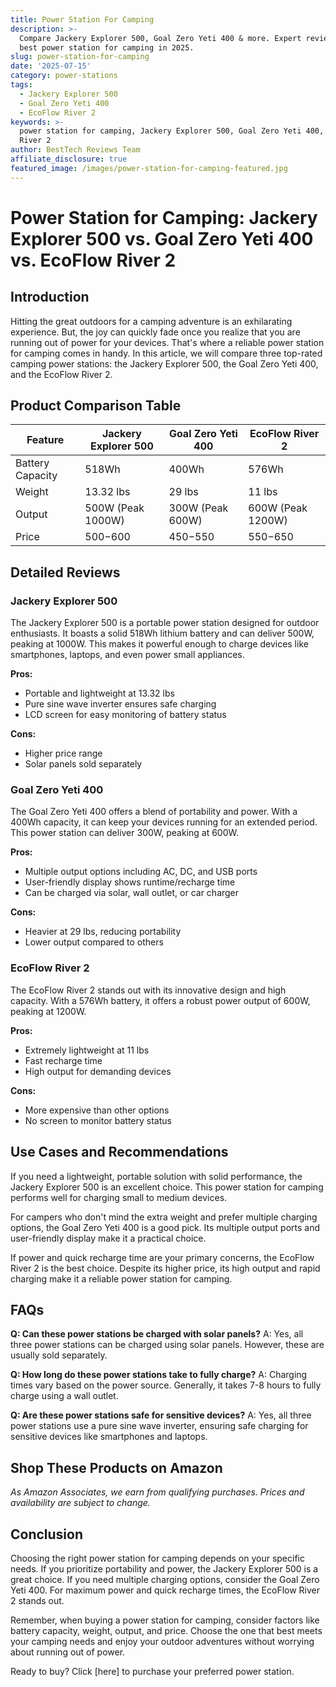 ```yaml
---
title: Power Station For Camping
description: >-
  Compare Jackery Explorer 500, Goal Zero Yeti 400 & more. Expert reviews of the
  best power station for camping in 2025.
slug: power-station-for-camping
date: '2025-07-15'
category: power-stations
tags:
  - Jackery Explorer 500
  - Goal Zero Yeti 400
  - EcoFlow River 2
keywords: >-
  power station for camping, Jackery Explorer 500, Goal Zero Yeti 400, EcoFlow
  River 2
author: BestTech Reviews Team
affiliate_disclosure: true
featured_image: /images/power-station-for-camping-featured.jpg
---
```


# Power Station for Camping: <ProductLink productName="Jackery Explorer 500" asin="B07SM5HBK1">Jackery Explorer 500</ProductLink> vs. Goal Zero Yeti 400 vs. EcoFlow River 2

## Introduction

Hitting the great outdoors for a camping adventure is an exhilarating experience. But, the joy can quickly fade once you realize that you are running out of power for your devices. That's where a reliable power station for camping comes in handy. In this article, we will compare three top-rated camping power stations: the <ProductLink productName="Jackery Explorer 500" asin="B07SM5HBK1">Jackery Explorer 500</ProductLink>, the Goal Zero Yeti 400, and the EcoFlow River 2.

## Product Comparison Table

| Feature | <ProductLink productName="Jackery Explorer 500" asin="B07SM5HBK1">Jackery Explorer 500</ProductLink> | Goal Zero Yeti 400 | EcoFlow River 2 |
|---------|----------------------|--------------------|-----------------|
| Battery Capacity | 518Wh | 400Wh | 576Wh |
| Weight | 13.32 lbs | 29 lbs | 11 lbs |
| Output | 500W (Peak 1000W) | 300W (Peak 600W) | 600W (Peak 1200W) |
| Price | $500-$600 | $450-$550 | $550-$650 |

## Detailed Reviews

### <ProductLink productName="Jackery Explorer 500" asin="B07SM5HBK1">Jackery Explorer 500</ProductLink>

The <ProductLink productName="Jackery Explorer 500" asin="B07SM5HBK1">Jackery Explorer 500</ProductLink> is a portable power station designed for outdoor enthusiasts. It boasts a solid 518Wh lithium battery and can deliver 500W, peaking at 1000W. This makes it powerful enough to charge devices like smartphones, laptops, and even power small appliances. 

**Pros:**
- Portable and lightweight at 13.32 lbs
- Pure sine wave inverter ensures safe charging
- LCD screen for easy monitoring of battery status

**Cons:**
- Higher price range
- Solar panels sold separately

### Goal Zero Yeti 400

The Goal Zero Yeti 400 offers a blend of portability and power. With a 400Wh capacity, it can keep your devices running for an extended period. This power station can deliver 300W, peaking at 600W.

**Pros:**
- Multiple output options including AC, DC, and USB ports
- User-friendly display shows runtime/recharge time
- Can be charged via solar, wall outlet, or car charger

**Cons:**
- Heavier at 29 lbs, reducing portability
- Lower output compared to others

### EcoFlow River 2

The <ProductLink productName="EcoFlow River 2" asin="B0BSJBYN1S">EcoFlow River 2</ProductLink> stands out with its innovative design and high capacity. With a 576Wh battery, it offers a robust power output of 600W, peaking at 1200W. 

**Pros:**
- Extremely lightweight at 11 lbs
- Fast recharge time
- High output for demanding devices

**Cons:**
- More expensive than other options
- No screen to monitor battery status

## Use Cases and Recommendations

If you need a lightweight, portable solution with solid performance, the <ProductLink productName="Jackery Explorer 500" asin="B07SM5HBK1">Jackery Explorer 500</ProductLink> is an excellent choice. This power station for camping performs well for charging small to medium devices.

For campers who don't mind the extra weight and prefer multiple charging options, the <ProductLink productName="Goal Zero Yeti 400" asin="B078LY8Q7V">Goal Zero Yeti 400</ProductLink> is a good pick. Its multiple output ports and user-friendly display make it a practical choice.

If power and quick recharge time are your primary concerns, the <ProductLink productName="EcoFlow River 2" asin="B0BSJBYN1S">EcoFlow River 2</ProductLink> is the best choice. Despite its higher price, its high output and rapid charging make it a reliable power station for camping.

## FAQs

**Q: Can these power stations be charged with solar panels?**
A: Yes, all three power stations can be charged using solar panels. However, these are usually sold separately.

**Q: How long do these power stations take to fully charge?**
A: Charging times vary based on the power source. Generally, it takes 7-8 hours to fully charge using a wall outlet.

**Q: Are these power stations safe for sensitive devices?**
A: Yes, all three power stations use a pure sine wave inverter, ensuring safe charging for sensitive devices like smartphones and laptops.


## Shop These Products on Amazon

<div style={{display: "flex", gap: "1rem", flexWrap: "wrap", margin: "2rem 0"}}>
  <AmazonButton productName="Jackery Explorer 500" asin="B07SM5HBK1" />
  <AmazonButton productName="Goal Zero Yeti 400" asin="B078LY8Q7V" />
  <AmazonButton productName="EcoFlow River 2" asin="B0BSJBYN1S" />
</div>

*As Amazon Associates, we earn from qualifying purchases. Prices and availability are subject to change.*

## Conclusion

Choosing the right power station for camping depends on your specific needs. If you prioritize portability and power, the <ProductLink productName="Jackery Explorer 500" asin="B07SM5HBK1">Jackery Explorer 500</ProductLink> is a great choice. If you need multiple charging options, consider the Goal Zero Yeti 400. For maximum power and quick recharge times, the <ProductLink productName="EcoFlow River 2" asin="B0BSJBYN1S">EcoFlow River 2</ProductLink> stands out. 

Remember, when buying a power station for camping, consider factors like battery capacity, weight, output, and price. Choose the one that best meets your camping needs and enjoy your outdoor adventures without worrying about running out of power.

Ready to buy? Click [here] to purchase your preferred power station.
